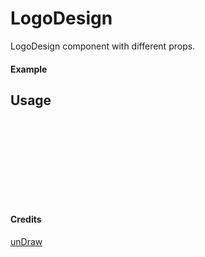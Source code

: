 
<Meta of={LogoDesign} title="unDraw/LogoDesign" />

# LogoDesign

LogoDesign component with different props.

#### Example

<Canvas of={LogoDesign.Primary} />

## Usage

```ts
import { LogoDesign } from "yadl-ui";

const Example = () => {
  return (
      <LogoDesign />
  );
};

export default Example;
```

#### Credits
[unDraw](https://undraw.co/illustrations)
